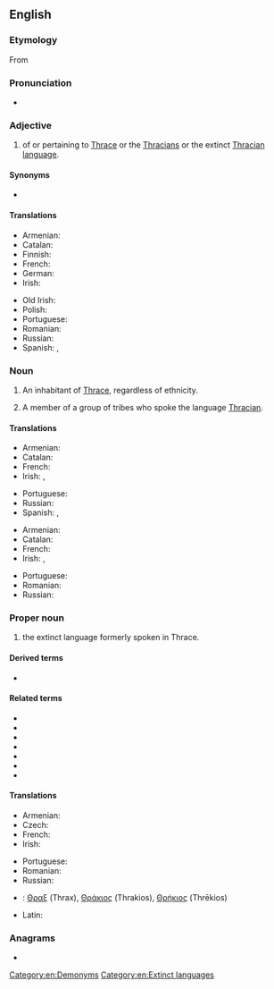 ==English==
{{wikipedia|Thracians}}

===Etymology===
From {{suffix|Thrace|ian|lang=en}}

===Pronunciation===
* {{a|UK}} {{IPA|/ˈθɹeɪs.iː.ən/|lang=en}}

===Adjective===
{{en-adj|-}}

# of or pertaining to [[W:Thrace|Thrace]] or the [[W:Thracians|Thracians]] or the extinct [[W:Thracian language|Thracian language]].

====Synonyms====
* {{l|en|Thraco-}}

====Translations====
{{trans-top|of or pertaining to Thrace, Thracians of the Thracian language}}
* Armenian: {{t|hy|թրակյան}}
* Catalan: {{t+|ca|traci|m}}
* Finnish: {{t+|fi|traakialainen}}
* French: {{t+|fr|thrace}}
* German: {{t|de|thrakisch}}
* Irish: {{t|ga|Tráiciach}}
{{trans-mid}}
* Old Irish: {{t|sga|Traic}}
* Polish: {{t+|pl|tracki}}
* Portuguese: {{t+|pt|trácio}}
* Romanian: {{t+|ro|trac}}
* Russian: {{t+|ru|фракийский}}
* Spanish: {{t+|es|tracio}}, {{t|es|traciano}}
{{trans-bottom}}

===Noun===
{{en-noun}}

# {{lb|en|countable}} An inhabitant of [[Thrace]], regardless of ethnicity.
# {{lb|en|countable}} A member of a group of tribes who spoke the language [[#Proper_noun|Thracian]]. {{qualifier|See {{w|Thracians|Wikipedia's article on the Thracians}}.}}

====Translations====
{{trans-top|Inhabitant of Thrace}}
* Armenian: {{t|hy|թրակացի}}
* Catalan: {{t+|ca|traci|m}}
* French: {{t+|fr|Thrace|m|f}}
* Irish: {{t|ga|Tráiciach|m}}, {{t|ga|Tráiciaigh|m-p}}
{{trans-mid}}
* Portuguese: {{t+|pt|trácio|m}}
* Russian: {{t+|ru|фракиец}}
* Spanish: {{t+|es|tracio|m}}, {{t|es|traciano|m}}
{{trans-bottom}}

{{trans-top|ethnic Thracian}}
* Armenian: {{t|hy|թրակացի}}
* Catalan: {{t+|ca|traci|m}}
* French: {{t+|fr|thrace|m|f}}
* Irish: {{t|ga|Tráiciach|m}}, {{t|ga|Tráiciaigh|m-p}}
{{trans-mid}}
* Portuguese: {{t+|pt|trácio|m}}
* Romanian: {{t+|ro|trac|m}}
* Russian: {{t+|ru|фракиец}}
{{trans-bottom}}

===Proper noun===
{{en-proper noun}}

# {{lb|en|uncountable}} the extinct language formerly spoken in Thrace.

====Derived terms====
* {{l|en|Daco-Thracian}}

====Related terms====
* {{l|en|Dacia}}
* {{l|en|Dacian}}
* {{l|en|Dacians}}
* {{l|en|Dacic}}
* {{l|en|Thrace}}
* {{l|en|Thracians}}
* {{l|en|Thracic}}

====Translations====
{{trans-top|language}}
* Armenian: {{t+|hy|թրակերեն}}
* Czech: {{t|cs|thráčtina|f}}
* French: {{t+|fr|thrace|m}}
* Irish: {{t|ga|Tráicis|f}}
{{trans-mid}}
* Portuguese: {{t+|pt|trácio|m}}
* Romanian: {{t|ro|limba tracă|f}}
* Russian: {{t+|ru|фракийский}}
{{trans-bottom}}

{{checktrans-top}}
* {{ttbc|grc}}: [[Θραξ]] (Thrax), [[Θράκιος]] (Thrakios), [[Θρήκιος]] (Thrēkios)
{{trans-mid}}
* Latin: {{t-check|la|Thracus}}
{{trans-bottom}}

===Anagrams===
* {{anagrams|en|antiarch|canthari}}

[[Category:en:Demonyms]]
[[Category:en:Extinct languages]]